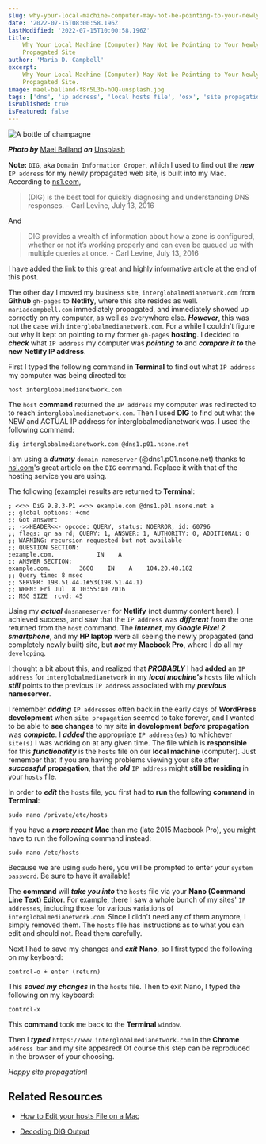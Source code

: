 ```yaml
---
slug: why-your-local-machine-computer-may-not-be-pointing-to-your-newly-propagated-site
date: '2022-07-15T08:00:58.196Z'
lastModified: '2022-07-15T10:00:58.196Z'
title:
    Why Your Local Machine (Computer) May Not be Pointing to Your Newly
    Propagated Site
author: 'Maria D. Campbell'
excerpt:
    Why Your Local Machine (Computer) May Not be Pointing to Your Newly
    Propagated Site.
image: mael-balland-f8r5L3b-hOQ-unsplash.jpg
tags: ['dns', 'ip address', 'local hosts file', 'osx', 'site propagation']
isPublished: true
isFeatured: false
---
```


![A bottle of champagne](mael-balland-f8r5L3b-hOQ-unsplash.jpg)

***Photo by*** [Mael Balland](https://unsplash.com/@mael_balland) ***on***
[Unsplash](https://unsplash.com/photos/f8r5L3b-hOQ)

**Note:** `DIG`, aka `Domain Information Groper`, which I used to find out the
**_new_** `IP address` for my newly propagated web site, is built into my Mac.
According to [ns1.com](https://ns1.com/blog/decoding-dig-output),

> (DIG) is the best tool for quickly diagnosing and understanding DNS
> responses. - Carl Levine, July 13, 2016

And

> DIG provides a wealth of information about how a zone is configured, whether
> or not it’s working properly and can even be queued up with multiple queries
> at once. - Carl Levine, July 13, 2016

I have added the link to this great and highly informative article at the end of
this post.

The other day I moved my business site, `interglobalmedianetwork.com` from
**Github** `gh-pages` to **Netlify**, where this site resides as well.
`mariadcampbell.com` immediately propagated, and immediately showed up correctly
on my computer, as well as everywhere else. **_However_**, this was not the case
with `interglobalmedianetwork.com`. For a while I couldn't figure out why it
kept on pointing to my former `gh-pages` **hosting**. I decided to **_check_**
what `IP address` my computer was **_pointing to_** and **_compare it to_** the
**new Netlify IP address**.

First I typed the following command in **Terminal** to find out what
`IP address` my computer was being directed to:

```shell
host interglobalmedianetwork.com
```

The `host` **command** returned the `IP address` my computer was redirected to
to reach `interglobalmedianetwork.com`. Then I used **DIG** to find out what the
NEW and ACTUAL IP address for interglobalmedianetwork was. I used the following
command:

```shell
dig interglobalmedianetwork.com @dns1.p01.nsone.net
```

I am using a **_dummy_** `domain nameserver` (@dns1.p01.nsone.net) thanks to
[nsl.com](https://ns1.com/blog/decoding-dig-output)'s great article on the `DIG`
command. Replace it with that of the hosting service you are using.

The following (example) results are returned to **Terminal**:

```shell
; <<>> DiG 9.8.3-P1 <<>> example.com @dns1.p01.nsone.net a
;; global options: +cmd
;; Got answer:
;; ->>HEADER<<- opcode: QUERY, status: NOERROR, id: 60796
;; flags: qr aa rd; QUERY: 1, ANSWER: 1, AUTHORITY: 0, ADDITIONAL: 0
;; WARNING: recursion requested but not available
;; QUESTION SECTION:
;example.com.            IN    A
;; ANSWER SECTION:
example.com.        3600    IN    A    104.20.48.182
;; Query time: 8 msec
;; SERVER: 198.51.44.1#53(198.51.44.1)
;; WHEN: Fri Jul  8 10:55:40 2016
;; MSG SIZE  rcvd: 45
```

Using my **_actual_** `dnsnameserver` for **Netlify** (not dummy content here),
I achieved success, and saw that the `IP address` was **_different_** from the
one returned from the `host` command. The **_internet_**, my **_Google Pixel 2
smartphone_**, and my **HP laptop** were all seeing the newly propagated (and
completely newly built) site, but **_not_** my **Macbook Pro**, where I do all
my `developing`.

I thought a bit about this, and realized that **_PROBABLY_** I had **added** an
`IP address` for `interglobalmedianetwork` in my **_local machine's_** `hosts`
file which **_still_** points to the previous `IP address` associated with my
**_previous_** **nameserver**.

I remember **_adding_** `IP addresses` often back in the early days of
**WordPress development** when `site propagation` seemed to take forever, and I
wanted to be able to **see changes** to my site **in development** **_before_**
**propagation** was **_complete_**. I **_added_** the appropriate
`IP address(es)` to whichever `site(s)` I was working on at any given time. The
file which is **responsible** for this **_functionality_** is the `hosts` file
on our **local machine** (computer). Just remember that if you are having
problems viewing your site after **_successful_** **propagation**, that the
**_old_** `IP address` might **still be residing** in your `hosts` file.

In order to **_edit_** the `hosts` file, you first had to **run** the following
**command** in **Terminal**:

```shell
sudo nano /private/etc/hosts
```

If you have a **_more recent_** **Mac** than me (late 2015 Macbook Pro), you
might have to run the following command instead:

```shell
sudo nano /etc/hosts
```

Because we are using `sudo` here, you will be prompted to enter your
`system password`. Be sure to have it available!

The **command** will **_take you into_** the `hosts` file via your **Nano
(Command Line Text) Editor**. For example, there I saw a whole bunch of my
sites' `IP addresses`, including those for various variations of
`interglobalmedianetwork.com`. Since I didn't need any of them anymore, I simply
removed them. The `hosts` file has instructions as to what you can edit and
should not. Read them carefully.

Next I had to save my changes and **_exit_** **Nano**, so I first typed the
following on my keyboard:

```shell
control-o + enter (return)
```

This **_saved my changes_** in the `hosts` file. Then to exit Nano, I typed the
following on my keyboard:

```shell
control-x
```

This **command** took me back to the **Terminal** `window`.

Then I **_typed_** `https://www.interglobalmedianetwork.com` in the **Chrome**
`address bar` and my site appeared! Of course this step can be reproduced in the
browser of your choosing.

_Happy site propagation_!

## Related Resources

-   [How to Edit your hosts File on a Mac](https://www.inmotionhosting.com/support/website/how-to/how-to-edit-your-hosts-file-on-a-mac)

-   [Decoding DIG Output](https://ns1.com/blog/decoding-dig-output)
